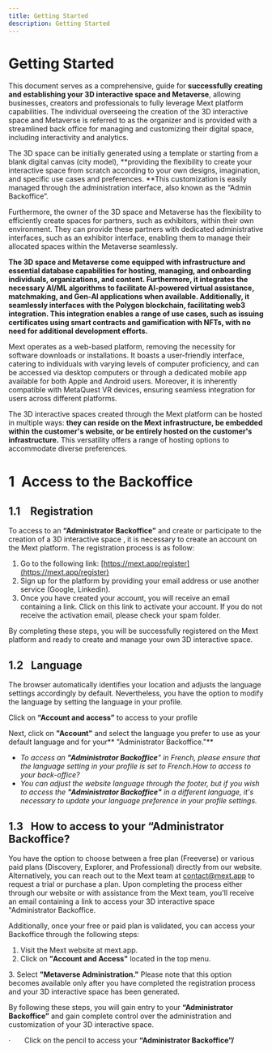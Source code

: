 ```yaml
---
title: Getting Started
description: Getting Started
---
```


# Getting Started

This document serves as a comprehensive, guide for **successfully creating and establishing your 3D interactive space and Metaverse**, allowing businesses, creators and professionals to fully leverage Mext platform capabilities. The individual overseeing the creation of the 3D interactive space and Metaverse is referred to as the organizer and is provided with a streamlined back office for managing and customizing their digital space, including interactivity and analytics.

The 3D space can be initially generated using a template or starting from a blank digital canvas (city model), \*\*providing the flexibility to create your interactive space from scratch according to your own designs, imagination, and specific use cases and preferences. \*\*This customization is easily managed through the administration interface, also
known as the “Admin Backoffice”.

Furthermore, the owner of the 3D space and Metaverse has the flexibility to efficiently create spaces for partners, such as exhibitors, within their own environment. They can provide these partners with dedicated administrative interfaces, such as an exhibitor interface, enabling them to manage their allocated spaces within the Metaverse seamlessly.

**The 3D space and Metaverse come equipped with infrastructure and essential database capabilities for hosting, managing, and onboarding individuals, organizations, and content. Furthermore, it integrates the necessary AI/ML algorithms to facilitate AI-powered virtual assistance, matchmaking, and Gen-AI applications when available. Additionally, it seamlessly interfaces with the Polygon blockchain, facilitating web3 integration. This integration enables a range of use cases, such as issuing certificates using smart contracts and gamification with NFTs, with no need for additional development efforts.**

Mext operates as a web-based platform, removing the necessity for software downloads or installations. It boasts a user-friendly interface, catering to individuals with varying levels of computer proficiency, and can be accessed via desktop computers or through a dedicated mobile app available for both Apple and Android users. Moreover, it is inherently compatible with MetaQuest VR devices, ensuring seamless integration for users across different platforms.

The 3D interactive spaces created through the Mext platform can be hosted in multiple ways: **they can reside on the Mext infrastructure, be embedded within the customer's website, or be entirely hosted on the customer's infrastructure.** This versatility offers a range of hosting options to accommodate diverse preferences.

# 1  Access to the Backoffice 

## 1.1    Registration

To access to an **“Administrator Backoffice”** and create or participate to the creation of a 3D interactive space , it is necessary to create an account on the Mext platform. The registration process is as follow:

1. Go to the following link: [https://mext.app/register](https://mext.app/register)
2. Sign up for the platform by providing your email address or use another service (Google, Linkedin).
3. Once you have created your account, you will receive an email containing a link. Click on this link to activate your account. If you do not receive the activation email, please check your spam folder.

By completing these steps, you will be successfully registered on the Mext platform and ready to create and manage
your own 3D interactive space.

## 1.2   Language

The browser automatically identifies your location and adjusts the language settings accordingly by default. Nevertheless, you have the option to modify the language by setting the language in your profile.

Click on **“Account and access”** to access to your profile

Next, click on **"Account"** and select the language you prefer to use as your default language and for your\*\* "Administrator Backoffice."\*\*

* *To access an **"Administrator Backoffice**" in French, please ensure that the language setting in your profile is set to French.How to access to your back-office?*
* *You can adjust the website language through the footer, but if you wish to access the **"Administrator Backoffice"** in a
  different language, it's necessary to update your language preference in your profile settings.*

## 1.3   How to access to your “Administrator Backoffice?

You have the option to choose between a free plan (Freeverse) or various paid plans (Discovery, Explorer, and Professional) directly from our website. Alternatively, you can reach out to the Mext team at [contact@mext.app](mailto\:contact@mext.app) to
request a trial or purchase a plan. Upon completing the process either through our website or with assistance from the Mext team, you'll receive an email containing a link to access your 3D interactive space "Administrator Backoffice.

Additionally, once your free or paid plan is validated, you can access your Backoffice through the following steps:

1. Visit the Mext website at mext.app.
2. Click on **"Account and Access"** located in the top menu.

3\. Select **"Metaverse Administration."** Please note that this option becomes available only after you have completed the registration process and your 3D interactive space has been generated.

By following these steps, you will gain entry to your **“Administrator Backoffice”** and gain complete control over the administration and customization of your 3D interactive space.

·       Click on the pencil to access your **“Administrator Backoffice”/**
